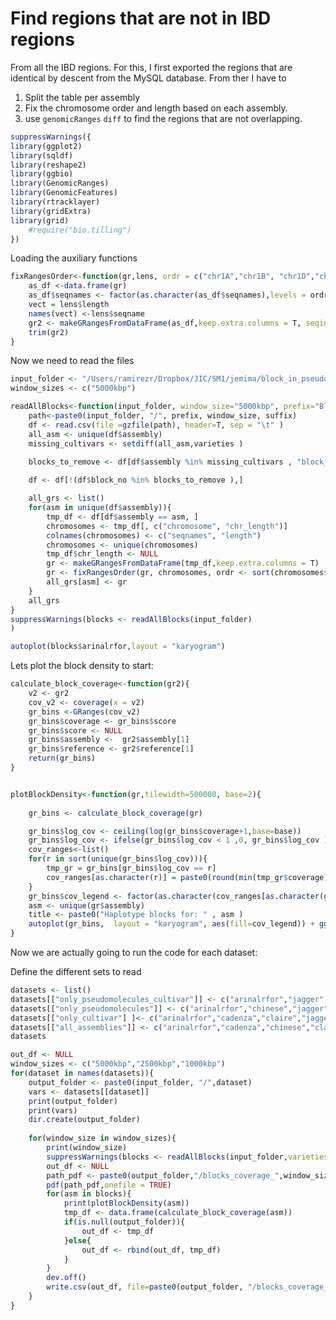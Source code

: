 # Find regions that are not in IBD regions

From all the IBD regions. For this, I first exported the regions that are identical by descent from the MySQL database. From ther I have to 

1. Split the table per assembly
2. Fix the chromosome order and length based on each assembly. 
3. use ```genomicRanges``` ```diff``` to find the regions that are not overlapping. 

```r
suppressWarnings({
library(ggplot2)
library(sqldf)
library(reshape2)
library(ggbio)
library(GenomicRanges)
library(GenomicFeatures)
library(rtracklayer)
library(gridExtra)
library(grid)
    #require("bio.tilling")
})
```

Loading the auxiliary functions

```r
fixRangesOrder<-function(gr,lens, ordr = c("chr1A","chr1B", "chr1D","chr2A","chr2B", "chr2D","chr3A","chr3B", "chr3D","chr4A","chr4B", "chr4D","chr5A","chr5B", "chr5D","chr6A","chr6B", "chr6D","chr7A","chr7B", "chr7D","chrUn")){
    as_df <-data.frame(gr)
    as_df$seqnames <- factor(as.character(as_df$seqnames),levels = ordr )
    vect = lens$length
    names(vect) <-lens$seqname
    gr2 <- makeGRangesFromDataFrame(as_df,keep.extra.columns = T, seqinfo=vect)
    trim(gr2)
}

```


Now we need to read the files 

```r
input_folder <- "/Users/ramirezr/Dropbox/JIC/SM1/jemima/block_in_pseudomolecules"
window_sizes <- c("5000kbp")

readAllBlocks<-function(input_folder, window_size="5000kbp", prefix="Blocks_in_pseudomolecules_Tae_", suffix=".tsv.gz", varieties=c("arinalrfor", "jagger" )){
    path<-paste0(input_folder, "/", prefix, window_size, suffix)
    df <- read.csv(file =gzfile(path), header=T, sep = "\t" )
    all_asm <- unique(df$assembly)
    missing_cultivars <- setdiff(all_asm,varieties ) 

    blocks_to_remove <- df[df$assembly %in% missing_cultivars , "block_no"]
    
    df <- df[!(df$block_no %in% blocks_to_remove ),]

    all_grs <- list()
    for(asm in unique(df$assembly)){
        tmp_df <- df[df$assembly == asm, ]
        chromosomes <- tmp_df[, c("chromosome", "chr_length")]
        colnames(chromosomes) <- c("seqnames", "length")
        chromosomes <- unique(chromosomes)
        tmp_df$chr_length <- NULL
        gr <- makeGRangesFromDataFrame(tmp_df,keep.extra.columns = T)
        gr <- fixRangesOrder(gr, chromosomes, ordr <- sort(chromosomes$seqnames))
        all_grs[asm] <- gr
    }
    all_grs
}
suppressWarnings(blocks <- readAllBlocks(input_folder)
)
```



```r
autoplot(blocks$arinalrfor,layout = "karyogram")
```

Lets plot the block density to start: 

```r

calculate_block_coverage<-function(gr2){
    v2 <- gr2    
    cov_v2 <- coverage(x = v2)   
    gr_bins <-GRanges(cov_v2)
    gr_bins$coverage <- gr_bins$score
    gr_bins$score <- NULL
    gr_bins$assembly <-  gr2$assembly[1]
    gr_bins$reference <- gr2$reference[1]
    return(gr_bins)
}


plotBlockDensity<-function(gr,tilewidth=500000, base=2){
   
    gr_bins <- calculate_block_coverage(gr)

    gr_bins$log_cov <- ceiling(log(gr_bins$coverage+1,base=base))
    gr_bins$log_cov <- ifelse(gr_bins$log_cov < 1 ,0, gr_bins$log_cov )
    cov_ranges<-list()
    for(r in sort(unique(gr_bins$log_cov))){
        tmp_gr = gr_bins[gr_bins$log_cov == r]
        cov_ranges[as.character(r)] = paste0(round(min(tmp_gr$coverage),2),"-", round(max(tmp_gr$coverage),2))
    }
    gr_bins$cov_legend <- factor(as.character(cov_ranges[as.character(gr_bins$log_cov)]), levels=cov_ranges)
    asm <- unique(gr$assembly)
    title <- paste0("Haplotype blocks for: " , asm )
    autoplot(gr_bins,  layout = "karyogram", aes(fill=cov_legend)) + ggtitle(title) + scale_fill_brewer(type="seq", palette = "Oranges") 
}


```

Now we are actually going to run the code for each dataset: 


Define the different sets to read
```r
datasets <- list() 
datasets[["only_pseudomolecules_cultivar"]] <- c("arinalrfor","jagger","julius","lancer","landmark","mace","stanley","sy_mattis")
datasets[["only_pseudomolecules"]] <- c("arinalrfor","chinese","jagger","julius","lancer","landmark","mace","norin61","stanley","sy_mattis","spelta")
datasets[["only_cultivar"] ]<- c("arinalrfor","cadenza","claire","jagger","julius","lancer","landmark","mace","paragon","robigus","stanley","sy_mattis","weebil")
datasets[["all_assemblies"]] <- c("arinalrfor","cadenza","chinese","claire","jagger","julius","lancer","landmark","mace","norin61","paragon","robigus","spelta","stanley","sy_mattis","weebil")
datasets
```

```r





out_df <- NULL
window_sizes <- c("5000kbp","2500kbp","1000kbp")
for(dataset in names(datasets)){
    output_folder <- paste0(input_folder, "/",dataset)
    vars <- datasets[[dataset]]
    print(output_folder)
    print(vars)
    dir.create(output_folder)
    
    for(window_size in window_sizes){
        print(window_size)
        suppressWarnings(blocks <- readAllBlocks(input_folder,varieties=vars,window_size=window_size))
        out_df <- NULL
        path_pdf <- paste0(output_folder,"/blocks_coverage_",window_size,".pdf")
        pdf(path_pdf,onefile = TRUE)
        for(asm in blocks){
            print(plotBlockDensity(asm))
            tmp_df <- data.frame(calculate_block_coverage(asm))
            if(is.null(output_folder)){
                out_df <- tmp_df
            }else{
                out_df <- rbind(out_df, tmp_df)
            }
        }
        dev.off()
        write.csv(out_df, file=paste0(output_folder, "/blocks_coverage_",window_size,".csv"))
    }
}
```